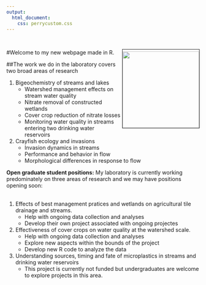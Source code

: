 ```yaml
---
output:
  html_document:
    css: perrycustom.css
---
```


<br>    

#Welcome to my new webpage made in R. <img align="right" img src="images/perry.jpg" height="200px" width="200px" border="1" style="PADDING-TOP: 5px" style="PADDING-LEFT: 5px"/>
     
##The work we do in the laboratory covers two broad areas of research

1. Bigeochemistry of streams and lakes    
    - Watershed management effects on stream water quality    
    - Nitrate removal of constructed wetlands        
    - Cover crop reduction of nitrate losses    
    - Monitoring water quality in streams entering two drinking water reservoirs    
      
2. Crayfish ecology and invasions    
    - Invasion dynamics in streams
    - Performance and behavior in flow
    - Morphological differences in response to flow
    
 
**Open graduate student positions:**
My laboratory is currently working predominately on three areas of research and we may have positions opening soon:    
<br>

1.  Effects of best management pratices and wetlands on agricultural tile drainage and streams.           
      - Help with ongoing data collection and analyses    
      - Develop their own project associated with ongoing projectes    
      
2.  Effectiveness of cover crops on water quality at the watershed scale. 
      - Help with ongoing data collection and analyses
      - Explore new aspects within the bounds of the project
      - Develop new R code to analyze the data
3.  Understanding sources, timing and fate of microplastics in streams and drinking water reservoirs
      - This project is currently not funded but undergraduates are welcome to explore projects in this area.
      
      
   

<!-- Global Site Tag (gtag.js) - Google Analytics -->
<script async src="https://www.googletagmanager.com/gtag/js?id=UA-88373117-3"></script>
<script>
  window.dataLayer = window.dataLayer || [];
  function gtag(){dataLayer.push(arguments)};
  gtag('js', new Date());

  gtag('config', 'UA-88373117-3');
</script>

